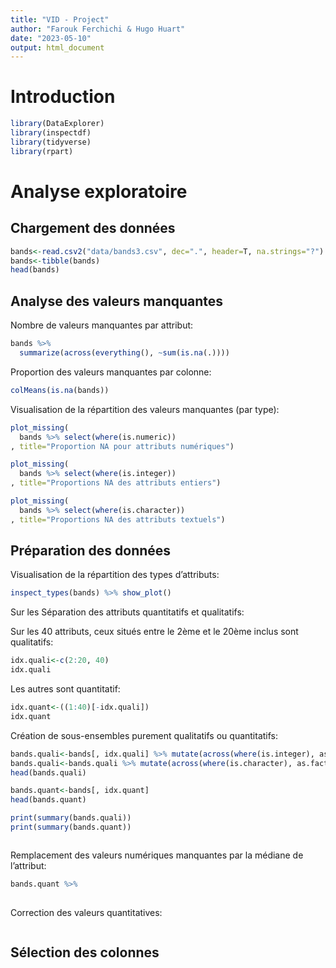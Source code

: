 ```yaml
---
title: "VID - Project"
author: "Farouk Ferchichi & Hugo Huart"
date: "2023-05-10"
output: html_document
---
```


# Introduction

```r
library(DataExplorer)
library(inspectdf)
library(tidyverse)
library(rpart)
```

# Analyse exploratoire

## Chargement des données

```r
bands<-read.csv2("data/bands3.csv", dec=".", header=T, na.strings="?")
bands<-tibble(bands)
head(bands)
```

## Analyse des valeurs manquantes

Nombre de valeurs manquantes par attribut:

```r
bands %>%
  summarize(across(everything(), ~sum(is.na(.))))
```

Proportion des valeurs manquantes par colonne:

```r
colMeans(is.na(bands))
```

Visualisation de la répartition des valeurs manquantes (par type):

```r
plot_missing(
  bands %>% select(where(is.numeric))
, title="Proportion NA pour attributs numériques")
```

```r
plot_missing(
  bands %>% select(where(is.integer))
, title="Proportions NA des attributs entiers")
```

```r
plot_missing(
  bands %>% select(where(is.character))
, title="Proportions NA des attributs textuels")
```

## Préparation des données

Visualisation de la répartition des types d'attributs:

```r
inspect_types(bands) %>% show_plot()
```

Sur les 
Séparation des attributs quantitatifs et qualitatifs:

Sur les 40 attributs, ceux situés entre le 2ème et le 20ème inclus sont qualitatifs:

```r
idx.quali<-c(2:20, 40)
idx.quali
```

Les autres sont quantitatif:

```r
idx.quant<-((1:40)[-idx.quali])
idx.quant
```

Création de sous-ensembles purement qualitatifs ou quantitatifs:

```r
bands.quali<-bands[, idx.quali] %>% mutate(across(where(is.integer), as.factor))
bands.quali<-bands.quali %>% mutate(across(where(is.character), as.factor))
head(bands.quali)
```

```r
bands.quant<-bands[, idx.quant]
head(bands.quant)
```

```r
print(summary(bands.quali))
print(summary(bands.quant))
```

```r

```


Remplacement des valeurs numériques manquantes par la médiane de l'attribut:

```r
bands.quant %>%
  
```

Correction des valeurs quantitatives:

```r

```


## Sélection des colonnes

